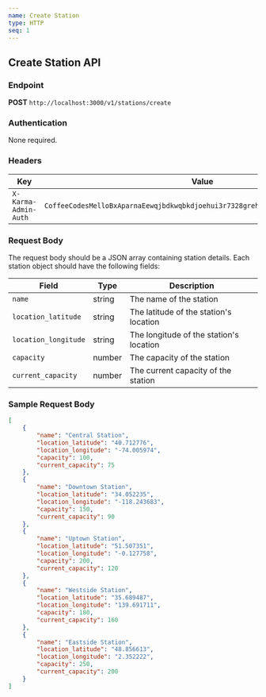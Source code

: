```yaml
---
name: Create Station
type: HTTP
seq: 1
---
```


## Create Station API

### Endpoint
**POST** `http://localhost:3000/v1/stations/create`

### Authentication
None required.

### Headers
| Key                    | Value                                                                                                       |
|------------------------|-------------------------------------------------------------------------------------------------------------|
| `X-Karma-Admin-Auth`   | `CoffeeCodesMelloBxAparnaEewqjbdkwqbkdjoehui3r7328grehjvdjvchjiuiudhsjkhkjsadab`                             |

### Request Body
The request body should be a JSON array containing station details. Each station object should have the following fields:

| Field               | Type    | Description                        |
|---------------------|---------|------------------------------------|
| `name`              | string  | The name of the station            |
| `location_latitude` | string  | The latitude of the station's location |
| `location_longitude`| string  | The longitude of the station's location|
| `capacity`          | number  | The capacity of the station        |
| `current_capacity`  | number  | The current capacity of the station |

### Sample Request Body
```json
[
    {
        "name": "Central Station",
        "location_latitude": "40.712776",
        "location_longitude": "-74.005974",
        "capacity": 100,
        "current_capacity": 75
    },
    {
        "name": "Downtown Station",
        "location_latitude": "34.052235",
        "location_longitude": "-118.243683",
        "capacity": 150,
        "current_capacity": 90
    },
    {
        "name": "Uptown Station",
        "location_latitude": "51.507351",
        "location_longitude": "-0.127758",
        "capacity": 200,
        "current_capacity": 120
    },
    {
        "name": "Westside Station",
        "location_latitude": "35.689487",
        "location_longitude": "139.691711",
        "capacity": 180,
        "current_capacity": 160
    },
    {
        "name": "Eastside Station",
        "location_latitude": "48.856613",
        "location_longitude": "2.352222",
        "capacity": 250,
        "current_capacity": 200
    }
]
```